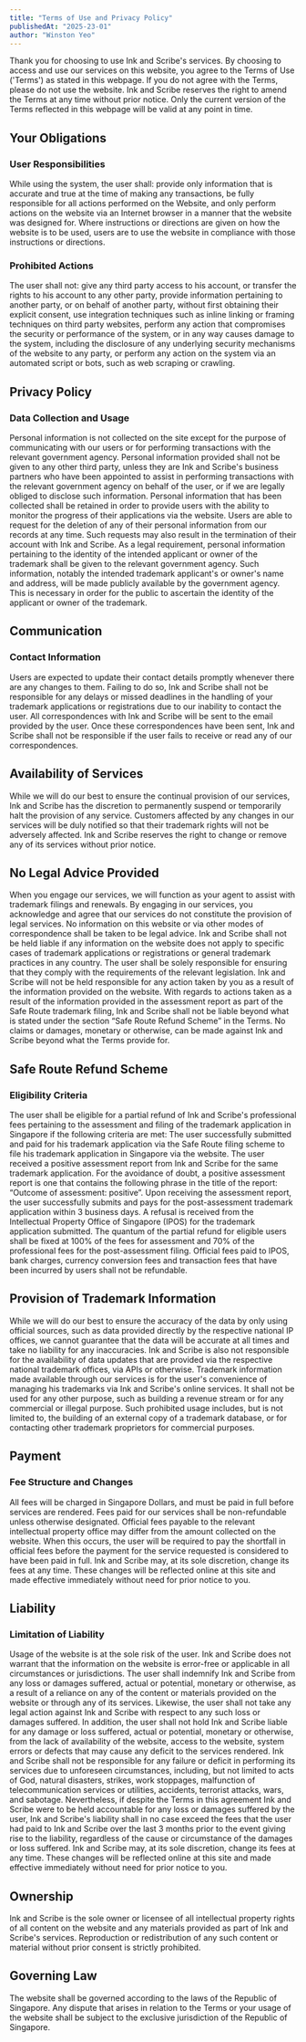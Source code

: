 ```yaml
---
title: "Terms of Use and Privacy Policy"
publishedAt: "2025-23-01"
author: "Winston Yeo"
---
```


Thank you for choosing to use Ink and Scribe's services. By choosing to access and use our services on this website, you agree to the Terms of Use ('Terms') as stated in this webpage. If you do not agree with the Terms, please do not use the website. Ink and Scribe reserves the right to amend the Terms at any time without prior notice. Only the current version of the Terms reflected in this webpage will be valid at any point in time.

## Your Obligations

### User Responsibilities
While using the system, the user shall: provide only information that is accurate and true at the time of making any transactions, be fully responsible for all actions performed on the Website, and only perform actions on the website via an Internet browser in a manner that the website was designed for. Where instructions or directions are given on how the website is to be used, users are to use the website in compliance with those instructions or directions.

### Prohibited Actions
The user shall not: give any third party access to his account, or transfer the rights to his account to any other party, provide information pertaining to another party, or on behalf of another party, without first obtaining their explicit consent, use integration techniques such as inline linking or framing techniques on third party websites, perform any action that compromises the security or performance of the system, or in any way causes damage to the system, including the disclosure of any underlying security mechanisms of the website to any party, or perform any action on the system via an automated script or bots, such as web scraping or crawling.

## Privacy Policy

### Data Collection and Usage
Personal information is not collected on the site except for the purpose of communicating with our users or for performing transactions with the relevant government agency. Personal information provided shall not be given to any other third party, unless they are Ink and Scribe's business partners who have been appointed to assist in performing transactions with the relevant government agency on behalf of the user, or if we are legally obliged to disclose such information. Personal information that has been collected shall be retained in order to provide users with the ability to monitor the progress of their applications via the website. Users are able to request for the deletion of any of their personal information from our records at any time. Such requests may also result in the termination of their account with Ink and Scribe. As a legal requirement, personal information pertaining to the identity of the intended applicant or owner of the trademark shall be given to the relevant government agency. Such information, notably the intended trademark applicant's or owner's name and address, will be made publicly available by the government agency. This is necessary in order for the public to ascertain the identity of the applicant or owner of the trademark.

## Communication

### Contact Information
Users are expected to update their contact details promptly whenever there are any changes to them. Failing to do so, Ink and Scribe shall not be responsible for any delays or missed deadlines in the handling of your trademark applications or registrations due to our inability to contact the user. All correspondences with Ink and Scribe will be sent to the email provided by the user. Once these correspondences have been sent, Ink and Scribe shall not be responsible if the user fails to receive or read any of our correspondences.

## Availability of Services
While we will do our best to ensure the continual provision of our services, Ink and Scribe has the discretion to permanently suspend or temporarily halt the provision of any service. Customers affected by any changes in our services will be duly notified so that their trademark rights will not be adversely affected. Ink and Scribe reserves the right to change or remove any of its services without prior notice.

## No Legal Advice Provided
When you engage our services, we will function as your agent to assist with trademark filings and renewals. By engaging in our services, you acknowledge and agree that our services do not constitute the provision of legal services. No information on this website or via other modes of correspondence shall be taken to be legal advice. Ink and Scribe shall not be held liable if any information on the website does not apply to specific cases of trademark applications or registrations or general trademark practices in any country. The user shall be solely responsible for ensuring that they comply with the requirements of the relevant legislation. Ink and Scribe will not be held responsible for any action taken by you as a result of the information provided on the website. With regards to actions taken as a result of the information provided in the assessment report as part of the Safe Route trademark filing, Ink and Scribe shall not be liable beyond what is stated under the section “Safe Route Refund Scheme” in the Terms. No claims or damages, monetary or otherwise, can be made against Ink and Scribe beyond what the Terms provide for.

## Safe Route Refund Scheme

### Eligibility Criteria
The user shall be eligible for a partial refund of Ink and Scribe's professional fees pertaining to the assessment and filing of the trademark application in Singapore if the following criteria are met: The user successfully submitted and paid for his trademark application via the Safe Route filing scheme to file his trademark application in Singapore via the website. The user received a positive assessment report from Ink and Scribe for the same trademark application. For the avoidance of doubt, a positive assessment report is one that contains the following phrase in the title of the report: “Outcome of assessment: positive”. Upon receiving the assessment report, the user successfully submits and pays for the post-assessment trademark application within 3 business days. A refusal is received from the Intellectual Property Office of Singapore (IPOS) for the trademark application submitted. The quantum of the partial refund for eligible users shall be fixed at 100% of the fees for assessment and 70% of the professional fees for the post-assessment filing. Official fees paid to IPOS, bank charges, currency conversion fees and transaction fees that have been incurred by users shall not be refundable.

## Provision of Trademark Information
While we will do our best to ensure the accuracy of the data by only using official sources, such as data provided directly by the respective national IP offices, we cannot guarantee that the data will be accurate at all times and take no liability for any inaccuracies. Ink and Scribe is also not responsible for the availability of data updates that are provided via the respective national trademark offices, via APIs or otherwise. Trademark information made available through our services is for the user's convenience of managing his trademarks via Ink and Scribe's online services. It shall not be used for any other purpose, such as building a revenue stream or for any commercial or illegal purpose. Such prohibited usage includes, but is not limited to, the building of an external copy of a trademark database, or for contacting other trademark proprietors for commercial purposes.

## Payment

### Fee Structure and Changes
All fees will be charged in Singapore Dollars, and must be paid in full before services are rendered. Fees paid for our services shall be non-refundable unless otherwise designated. Official fees payable to the relevant intellectual property office may differ from the amount collected on the website. When this occurs, the user will be required to pay the shortfall in official fees before the payment for the service requested is considered to have been paid in full. Ink and Scribe may, at its sole discretion, change its fees at any time. These changes will be reflected online at this site and made effective immediately without need for prior notice to you.

## Liability

### Limitation of Liability
Usage of the website is at the sole risk of the user. Ink and Scribe does not warrant that the information on the website is error-free or applicable in all circumstances or jurisdictions. The user shall indemnify Ink and Scribe from any loss or damages suffered, actual or potential, monetary or otherwise, as a result of a reliance on any of the content or materials provided on the website or through any of its services. Likewise, the user shall not take any legal action against Ink and Scribe with respect to any such loss or damages suffered. In addition, the user shall not hold Ink and Scribe liable for any damage or loss suffered, actual or potential, monetary or otherwise, from the lack of availability of the website, access to the website, system errors or defects that may cause any deficit to the services rendered. Ink and Scribe shall not be responsible for any failure or deficit in performing its services due to unforeseen circumstances, including, but not limited to acts of God, natural disasters, strikes, work stoppages, malfunction of telecommunication services or utilities, accidents, terrorist attacks, wars, and sabotage. Nevertheless, if despite the Terms in this agreement Ink and Scribe were to be held accountable for any loss or damages suffered by the user, Ink and Scribe's liability shall in no case exceed the fees that the user had paid to Ink and Scribe over the last 3 months prior to the event giving rise to the liability, regardless of the cause or circumstance of the damages or loss suffered. Ink and Scribe may, at its sole discretion, change its fees at any time. These changes will be reflected online at this site and made effective immediately without need for prior notice to you.

## Ownership
Ink and Scribe is the sole owner or licensee of all intellectual property rights of all content on the website and any materials provided as part of Ink and Scribe's services. Reproduction or redistribution of any such content or material without prior consent is strictly prohibited.

## Governing Law
The website shall be governed according to the laws of the Republic of Singapore. Any dispute that arises in relation to the Terms or your usage of the website shall be subject to the exclusive jurisdiction of the Republic of Singapore.